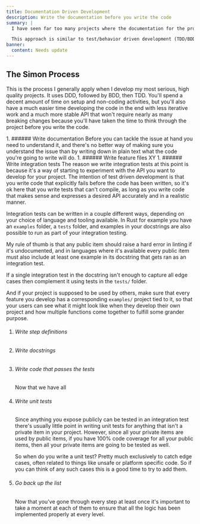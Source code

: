 ```yaml
---
title: Documentation Driven Development
description: Write the documentation before you write the code
summary: |
  I have seen far too many projects where the documentation for the project is an afterthought and even something the developers see as a tedious chore. It should however be the absolute top priority of any project that wants to stand the test of time.

  This approach is similar to test/behavior driven development (TDD/BDD), and in fact my recommendation is all three of them, first DDD, then BDD, then finally TDD.
banner:
  content: Needs update
---
```



## The Simon Process

This is the process I generally apply when I develop my most serious, high quality projects. It uses DDD, followed by BDD, then TDD. You'll spend a decent amount of time on setup and non-coding activities, but you'll also have a much easier time developing the code in the end with less iterative work and a much more stable API that won't require nearly as many breaking changes because you'll have taken the time to think through the project before you write the code.

<Steps>
1. ###### Write documentation
   Before you can tackle the issue at hand you need to understand it, and there's no better way of making sure you understand the issue than by writing down in plain text what the code you're going to write will do.
1. ###### Write feature files
   XY
1. ###### Write integration tests
   The reason we write integration tests at this point is because it's a way of starting to experiment with the API you want to develop for your project. The intention of test driven development is that you write code that explicitly fails before the code has been written, so it's ok here that you write tests that can't compile, as long as you write code that makes sense and expresses a desired API accurately and in a realistic manner.
   
   Integration tests can be written in a couple different ways, depending on your choice of language and tooling available. In Rust for example you have an `examples` folder, a `tests` folder, and examples in your docstrings are also possible to run as part of your integration testing.

   My rule of thumb is that any public item should raise a hard error in linting if it's undocumented, and in languages where it's available every public item must also include at least one example in its docstring that gets ran as an integration test.

   If a single integration test in the docstring isn't enough to capture all edge cases then complement it using tests in the `tests/` folder.

   And if your project is supposed to be used by others, make sure that every feature you develop has a corresponding `examples/` project tied to it, so that your users can see what it might look like when they develop their own project and how multiple functions come together to fulfill some grander purpose.
1. ###### Write step definitions
1. ###### Write docstrings
1. ###### Write code that passes the tests
   Now that we have all
1. ###### Write unit tests
   Since anything you expose publicly can be tested in an integration test there's usually little point in writing unit tests for anything that isn't a private item in your project. However, since all your private items are used by public items, if you have 100% code coverage for all your public items, then all your private items are going to be tested as well.

   So when do you write a unit test? Pretty much exclusively to catch edge cases, often related to things like unsafe or platform specific code. So if you can think of any such cases this is a good time to try to add them.
1. ###### Go back up the list
   Now that you've gone through every step at least once it's important to take a moment at each of them to ensure that all the logic has been implemented properly at every level.
</Steps>
